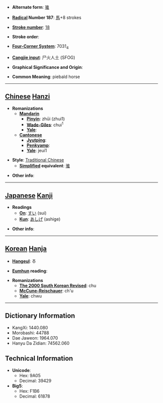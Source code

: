 * '''Alternate form''': [[骓]]

* '''[[Wiktionary:Chinese radical index| Radical]] Number 187''': [[Wiktionary:Chinese radical index 馬|馬]]+8 strokes

* '''[[Wiktionary:Chinese total strokes index|Stroke number]]''': [[Wiktionary:Chinese total strokes index 18|18]]

* '''Stroke order''': 

* '''[[Wiktionary:Chinese four corner index|Four-Corner System]]''': 7031<sub>4</sub>

* '''[[Wiktionary:Chinese Cangjie index|Cangjie input]]''': 尸火人土 (SFOG)

* '''Graphical Significance and Origin''': 

* '''Common Meaning''': piebald horse

----

== [[Chinese]] [[Hanzi]] ==

* '''Romanizations'''
** '''[[Mandarin]]'''
*** '''[[Pinyin]]''': zhūi (zhui1)
*** '''[[Wade-Giles]]''': chui<sup>1</sup>
*** '''[[Yale]]''': 
** '''[[Cantonese]]'''
*** '''[[Jyutping]]''':
*** '''[[Penkyamp]]''': 
*** '''[[Yale]]''': jeui1

* '''Style''': [[Traditional Chinese]] 
** '''[[Simplified Chinese|Simplified]] equivalent''': [[骓]]

* '''Other info''': 

----

== [[Japanese]] [[Kanji]] ==

* '''Readings'''
** '''[[On]]''': [[すい]] (sui)
** '''[[Kun]]''': [[あしげ]] (ashige)

* '''Other info''':  

----

== [[Korean]] [[Hanja]] ==

* '''[[Hangeul]]''': 추

* '''[[Eumhun]] reading''': 

* '''Romanizations'''
** '''[[The 2000 South Korean Revised Romanization|The 2000 South Korean Revised]]''': chu
** '''[[McCune-Reischauer]]''': ch'u
** '''[[Yale]]''': chwu

----

== Dictionary Information ==

* KangXi: 1440.080
* Morobashi: 44788
* Dae Jaweon: 1964.070
* Hanyu Da Zidian: 74562.060

== Technical Information ==

* '''Unicode''':
** Hex: 9A05
** Decimal: 39429
* '''Big5''':
** Hex: F1B6
** Decimal: 61878